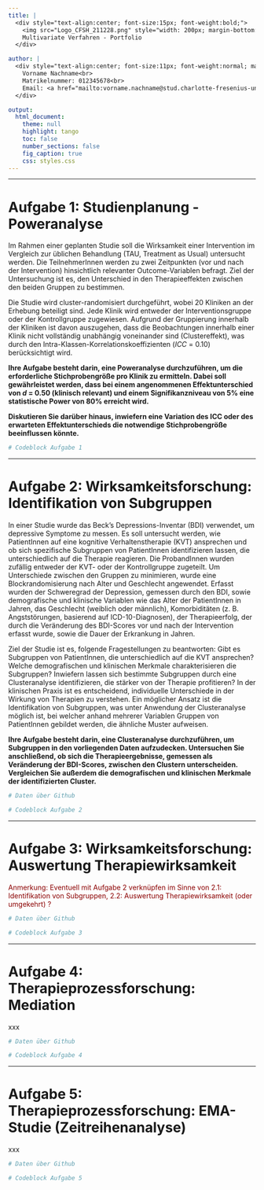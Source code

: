 ```yaml
---
title: |
  <div style="text-align:center; font-size:15px; font-weight:bold;">
    <img src="Logo_CFSH_211228.png" style="width: 200px; margin-bottom: 10px;" /><br>
    Multivariate Verfahren - Portfolio
  </div>

author: |
  <div style="text-align:center; font-size:11px; font-weight:normal; margin-top: 10px;">
    Vorname Nachname<br>
    Matrikelnummer: 012345678<br>
    Email: <a href="mailto:vorname.nachname@stud.charlotte-fresenius-uni.de">vorname.nachname@stud.charlotte-fresenius-uni.de</a>
  </div>

output: 
  html_document:
    theme: null
    highlight: tango  
    toc: false
    number_sections: false
    fig_caption: true
    css: styles.css
---
```




---

# Aufgabe 1: Studienplanung - Poweranalyse

Im Rahmen einer geplanten Studie soll die Wirksamkeit einer Intervention im Vergleich zur üblichen Behandlung (TAU, Treatment as Usual) untersucht werden. Die TeilnehmerInnen werden zu zwei Zeitpunkten (vor und nach der Intervention) hinsichtlich relevanter Outcome-Variablen befragt. Ziel der Untersuchung ist es, den Unterschied in den Therapieeffekten zwischen den beiden Gruppen zu bestimmen.

Die Studie wird cluster-randomisiert durchgeführt, wobei 20 Kliniken an der Erhebung beteiligt sind. Jede Klinik wird entweder der Interventionsgruppe oder der Kontrollgruppe zugewiesen. Aufgrund der Gruppierung innerhalb der Kliniken ist davon auszugehen, dass die Beobachtungen innerhalb einer Klinik nicht vollständig unabhängig voneinander sind (Clustereffekt), was durch den Intra-Klassen-Korrelationskoeffizienten (*ICC* = 0.10) berücksichtigt wird.

**Ihre Aufgabe besteht darin, eine Poweranalyse durchzuführen, um die erforderliche Stichprobengröße pro Klinik zu ermitteln. Dabei soll gewährleistet werden, dass bei einem angenommenen Effektunterschied von *d* = 0.50 (klinisch relevant) und einem Signifikanzniveau von 5% eine statistische Power von 80% erreicht wird.**

**Diskutieren Sie darüber hinaus, inwiefern eine Variation des ICC oder des erwarteten Effektunterschieds die notwendige Stichprobengröße beeinflussen könnte.**

```r

# Codeblock Aufgabe 1

```

---

# Aufgabe 2: Wirksamkeitsforschung: Identifikation von Subgruppen 

In einer Studie wurde das Beck's Depressions-Inventar (BDI) verwendet, um depressive Symptome zu messen. Es soll untersucht werden, wie PatientInnen auf eine kognitive Verhaltenstherapie (KVT) ansprechen und ob sich spezifische Subgruppen von PatientInnen identifizieren lassen, die unterschiedlich auf die Therapie reagieren. Die ProbandInnen wurden zufällig entweder der KVT- oder der Kontrollgruppe zugeteilt. Um Unterschiede zwischen den Gruppen zu minimieren, wurde eine Blockrandomisierung nach Alter und Geschlecht angewendet. Erfasst wurden der Schweregrad der Depression, gemessen durch den BDI, sowie demografische und klinische Variablen wie das Alter der PatientInnen in Jahren, das Geschlecht (weiblich oder männlich), Komorbiditäten (z. B. Angststörungen, basierend auf ICD-10-Diagnosen), der Therapieerfolg, der durch die Veränderung des BDI-Scores vor und nach der Intervention erfasst wurde, sowie die Dauer der Erkrankung in Jahren.

Ziel der Studie ist es, folgende Fragestellungen zu beantworten: Gibt es Subgruppen von PatientInnen, die unterschiedlich auf die KVT ansprechen? Welche demografischen und klinischen Merkmale charakterisieren die Subgruppen? Inwiefern lassen sich bestimmte Subgruppen durch eine Clusteranalyse identifizieren, die stärker von der Therapie profitieren? In der klinischen Praxis ist es entscheidend, individuelle Unterschiede in der Wirkung von Therapien zu verstehen. Ein möglicher Ansatz ist die Identifikation von Subgruppen, was unter Anwendung der Clusteranalyse möglich ist, bei welcher anhand mehrerer Variablen Gruppen von PatientInnen gebildet werden, die ähnliche Muster aufweisen.

**Ihre Aufgabe besteht darin, eine Clusteranalyse durchzuführen, um Subgruppen in den vorliegenden Daten aufzudecken. Untersuchen Sie anschließend, ob sich die Therapieergebnisse, gemessen als Veränderung der BDI-Scores, zwischen den Clustern unterscheiden. Vergleichen Sie außerdem die demografischen und klinischen Merkmale der identifizierten Cluster.**

```r

# Daten über Github

# Codeblock Aufgabe 2

```

---

# Aufgabe 3: Wirksamkeitsforschung: Auswertung Therapiewirksamkeit

<font color='darkred'>Anmerkung: Eventuell mit Aufgabe 2 verknüpfen im Sinne von 2.1: Identifikation von Subgruppen, 2.2: Auswertung Therapiewirksamkeit (oder umgekehrt) ?</font>

```r

# Daten über Github

# Codeblock Aufgabe 3

```

---

# Aufgabe 4: Therapieprozessforschung: Mediation

xxx

```r

# Daten über Github

# Codeblock Aufgabe 4

```

---

# Aufgabe 5: Therapieprozessforschung: EMA-Studie (Zeitreihenanalyse)

xxx

```r

# Daten über Github

# Codeblock Aufgabe 5

```


